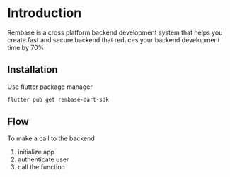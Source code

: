 # Introduction

Rembase is a cross platform backend development system that helps you create fast and secure backend that reduces your backend development time by 70%.

## Installation

Use flutter package manager
```bash
flutter pub get rembase-dart-sdk
```


## Flow

To make a call to the backend 
1. initialize app
2. authenticate user
3. call the function
